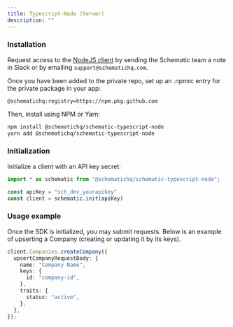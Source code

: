 ```yaml
---
title: Typescript-Node (Server)
description: ""
---
```


### Installation

Request access to the [NodeJS client](https://github.com/schematichq/schematic-typescript-node) by sending the Schematic team a note in Slack or by emailing `support@schematichq.com`.

Once you have been added to the private repo, set up an .npmrc entry for the private package in your app:

```
@schematichq:registry=https://npm.pkg.github.com
```

Then, install using NPM or Yarn:

```bash
npm install @schematichq/schematic-typescript-node
yarn add @schematichq/schematic-typescript-node
```

### Initialization

Initialize a client with an API key secret:

```typescript
import * as schematic from "@schematichq/schematic-typescript-node";

const apiKey = "sch_dev_yourapikey"
const client = schematic.init(apiKey)
```

### Usage example

Once the SDK is initialized, you may submit requests. Below is an example of upserting a Company (creating or updating it by its keys).

```typescript
client.Companies.createCompany({
  upsertCompanyRequestBody: {
    name: "Company Name",
    keys: {
      id: "company-id",
    },
    traits: {
      status: "active",
    },
  },
});
```
